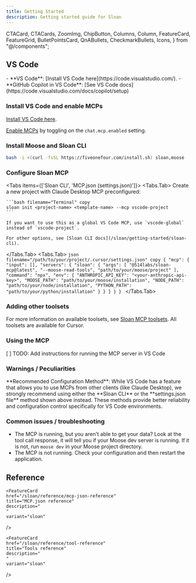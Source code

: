 ```yaml
---
title: Getting Started
description: Getting started guide for Sloan
---
```


  CTACard,
  CTACards,
  ZoomImg,
  ChipButton,
  Columns,
  Column,
  FeatureCard,
  FeatureGrid,
  BulletPointsCard,
  QnABullets,
  CheckmarkBullets,
  Icons,
} from "@/components";


## VS Code

<Steps>

<Callout type="info" title="Additional requirements">
- **VS Code**: [Install VS Code here](https://code.visualstudio.com/).
- **GitHub Copilot in VS Code**: [See VS Code docs](https://code.visualstudio.com/docs/copilot/setup)
</Callout>

### Install VS Code and enable MCPs
[Install VS Code here](https://code.visualstudio.com/). 

[Enable MCPs](vscode://settings/chat.mcp.enabled) by toggling on the `chat.mcp.enabled` setting.

### Install Moose and Sloan CLI

```bash filename="Terminal" copy
bash -i <(curl -fsSL https://fiveonefour.com/install.sh) sloan,moose
```

### Configure Sloan MCP

<Tabs items={['Sloan CLI', 'MCP.json (settings.json)']}>
  <Tabs.Tab>
    Create a new project with Claude Desktop MCP preconfigured: 

    ```bash filename="Terminal" copy
    sloan init <project-name> <template-name> --mcp vscode-project
    ```

    If you want to use this as a global VS Code MCP, use `vscode-global` instead of `vscode-project`.

    For other options, see [Sloan CLI docs](/sloan/getting-started/sloan-cli).
  </Tabs.Tab>
  <Tabs.Tab>
    ```json filename="/path/to/your/project/.cursor/settings.json" copy
    {
      "mcp": {
        "input": [],
        "servers": {
          "sloan": {
            "args": [
              "@514labs/sloan-mcp@latest",
              "--moose-read-tools",
              "path/to/your/moose/project"
            ],
            "command": "npx",
            "env": {
              "ANTHROPIC_API_KEY": "<your-anthropic-api-key>",
              "MOOSE_PATH": "path/to/your/moose/installation",
              "NODE_PATH": "path/to/your/node/installation",
              "PYTHON_PATH": "path/to/your/python/installation"
            }
          }
        }
      }
    }
    ```
  </Tabs.Tab>
</Tabs>

### Adding other toolsets

For more information on available toolsets, see [Sloan MCP toolsets](/sloan/reference/tool-reference). All toolsets are available for Cursor.

### Using the MCP

[ ] TODO: Add instructions for running the MCP server in VS Code

</Steps>

### Warnings / Peculiarities

<Callout type="warning">
**Recommended Configuration Method**: While VS Code has a feature that allows you to use MCPs from other clients (like Claude Desktop), we strongly recommend using either the **Sloan CLI** or the **settings.json file** method shown above instead. These methods provide better reliability and configuration control specifically for VS Code environments.
</Callout>

### Common issues / troubleshooting

* The MCP is running, but you aren't able to get your data? Look at the tool call response, it will tell you if your Moose dev server is running. If it is not, run `moose dev` in your Moose project directory.
* The MCP is not running. Check your configuration and then restart the application.  

## Reference
<FeatureGrid columns={3}>
  
  <FeatureCard
    href="/sloan/reference/cli-reference"
    title="CLI reference"
    description="
    "
    variant="sloan"
  />

    <FeatureCard
    href="/sloan/reference/mcp-json-reference"
    title="MCP.json reference"
    description="
    "
    variant="sloan"
  />

    <FeatureCard
    href="/sloan/reference/tool-reference"
    title="Tools reference"
    description="
    "
    variant="sloan"
  />

</FeatureGrid>